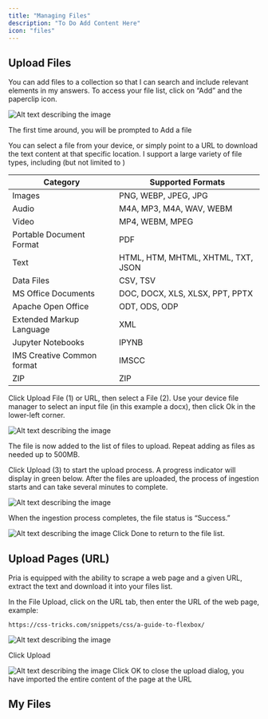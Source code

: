 ```yaml
---
title: "Managing Files"
description: "To Do Add Content Here"
icon: "files"
---
```


## Upload Files

You can add files to a collection so that I can search and include relevant elements in my answers. To access your file list, click on “Add” and the paperclip icon.

![Alt text describing the image](https://placeholdit.com/1000x600/fcefff/c0a1e6)

The first time around, you will be prompted to Add a file

You can select a file from your device, or simply point to a URL to download the text content at that specific location.
I support a large variety of file types, including (but not limited to )

| **Category**                   | **Supported Formats**                                    |
|-------------------------------|-----------------------------------------------------------|
| Images                        | PNG, WEBP, JPEG, JPG                                      |
| Audio                         | M4A, MP3, M4A, WAV, WEBM                                  |
| Video                         | MP4, WEBM, MPEG                                           |
| Portable Document Format      | PDF                                                       |
| Text                          | HTML, HTM, MHTML, XHTML, TXT, JSON                       |
| Data Files                    | CSV, TSV                                                  |
| MS Office Documents           | DOC, DOCX, XLS, XLSX, PPT, PPTX                          |
| Apache Open Office            | ODT, ODS, ODP                                             |
| Extended Markup Language      | XML                                                       |
| Jupyter Notebooks             | IPYNB                                                     |
| IMS Creative Common format    | IMSCC                                                     |
| ZIP                           | ZIP                                                       |


Click Upload File (1) or URL, then select a File (2). Use your device file manager to select an input file (in this example a docx), then click Ok in the lower-left corner.

![Alt text describing the image](https://placeholdit.com/1000x600/fcefff/c0a1e6)

The file is now added to the list of files to upload. Repeat adding as files as needed up to 500MB.

Click Upload (3) to start the upload process. A progress indicator will display in green below. After the files are uploaded, the process of ingestion starts and can take several minutes to complete.

![Alt text describing the image](https://placeholdit.com/1000x600/fcefff/c0a1e6)

When the ingestion process completes, the file status is “Success.”

![Alt text describing the image](https://placeholdit.com/1000x600/fcefff/c0a1e6)
Click Done to return to the file list.


## Upload Pages (URL)

Pria is equipped with the ability to scrape a web page and a given URL, extract the text and download it into your files list.

In the File Upload, click on the URL tab, then enter the URL of the web page, example:

```
https://css-tricks.com/snippets/css/a-guide-to-flexbox/
```

![Alt text describing the image](https://placeholdit.com/1000x600/fcefff/c0a1e6)

Click Upload

![Alt text describing the image](https://placeholdit.com/1000x600/fcefff/c0a1e6)
Click OK to close the upload dialog, you have imported the entire content of the page at the URL

## My Files

